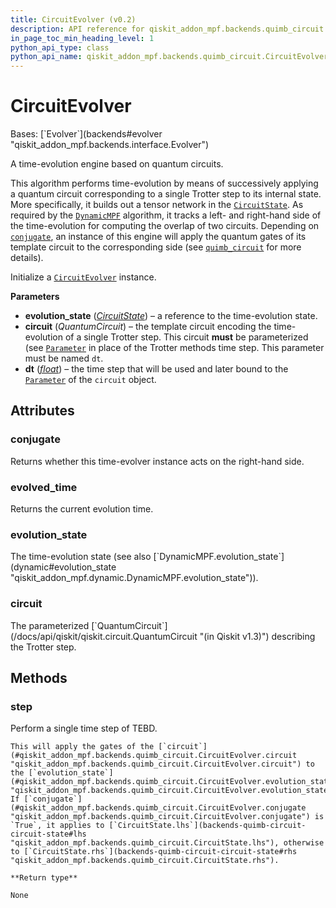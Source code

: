 ```yaml
---
title: CircuitEvolver (v0.2)
description: API reference for qiskit_addon_mpf.backends.quimb_circuit.CircuitEvolver in qiskit-addon-mpf v0.2
in_page_toc_min_heading_level: 1
python_api_type: class
python_api_name: qiskit_addon_mpf.backends.quimb_circuit.CircuitEvolver
---
```


# CircuitEvolver

<Class id="qiskit_addon_mpf.backends.quimb_circuit.CircuitEvolver" isDedicatedPage={true} github="https://github.com/Qiskit/qiskit-addon-mpf/tree/stable/0.2/qiskit_addon_mpf/backends/quimb_circuit/evolver.py#L24-L92" signature="CircuitEvolver(evolution_state, circuit, dt)" modifiers="class">
  Bases: [`Evolver`](backends#evolver "qiskit_addon_mpf.backends.interface.Evolver")

  A time-evolution engine based on quantum circuits.

  This algorithm performs time-evolution by means of successively applying a quantum circuit corresponding to a single Trotter step to its internal state. More specifically, it builds out a tensor network in the [`CircuitState`](backends-quimb-circuit-circuit-state "qiskit_addon_mpf.backends.quimb_circuit.CircuitState"). As required by the [`DynamicMPF`](dynamic#dynamicmpf "qiskit_addon_mpf.dynamic.DynamicMPF") algorithm, it tracks a left- and right-hand side of the time-evolution for computing the overlap of two circuits. Depending on [`conjugate`](#qiskit_addon_mpf.backends.quimb_circuit.CircuitEvolver.conjugate "qiskit_addon_mpf.backends.quimb_circuit.CircuitEvolver.conjugate"), an instance of this engine will apply the quantum gates of its template circuit to the corresponding side (see [`quimb_circuit`](backends-quimb-circuit#module-qiskit_addon_mpf.backends.quimb_circuit "qiskit_addon_mpf.backends.quimb_circuit") for more details).

  Initialize a [`CircuitEvolver`](#qiskit_addon_mpf.backends.quimb_circuit.CircuitEvolver "qiskit_addon_mpf.backends.quimb_circuit.CircuitEvolver") instance.

  **Parameters**

  *   **evolution\_state** ([*CircuitState*](backends-quimb-circuit-circuit-state "qiskit_addon_mpf.backends.quimb_circuit.CircuitState")) – a reference to the time-evolution state.
  *   **circuit** (*QuantumCircuit*) – the template circuit encoding the time-evolution of a single Trotter step. This circuit **must** be parameterized (see [`Parameter`](/docs/api/qiskit/qiskit.circuit.Parameter "(in Qiskit v1.3)") in place of the Trotter methods time step. This parameter must be named `dt`.
  *   **dt** ([*float*](https://docs.python.org/3/library/functions.html#float "(in Python v3.13)")) – the time step that will be used and later bound to the [`Parameter`](/docs/api/qiskit/qiskit.circuit.Parameter "(in Qiskit v1.3)") of the `circuit` object.

  ## Attributes

  ### conjugate

  <Attribute id="qiskit_addon_mpf.backends.quimb_circuit.CircuitEvolver.conjugate">
    Returns whether this time-evolver instance acts on the right-hand side.
  </Attribute>

  ### evolved\_time

  <Attribute id="qiskit_addon_mpf.backends.quimb_circuit.CircuitEvolver.evolved_time">
    Returns the current evolution time.
  </Attribute>

  ### evolution\_state

  <Attribute id="qiskit_addon_mpf.backends.quimb_circuit.CircuitEvolver.evolution_state">
    The time-evolution state (see also [`DynamicMPF.evolution_state`](dynamic#evolution_state "qiskit_addon_mpf.dynamic.DynamicMPF.evolution_state")).
  </Attribute>

  ### circuit

  <Attribute id="qiskit_addon_mpf.backends.quimb_circuit.CircuitEvolver.circuit">
    The parameterized [`QuantumCircuit`](/docs/api/qiskit/qiskit.circuit.QuantumCircuit "(in Qiskit v1.3)") describing the Trotter step.
  </Attribute>

  ## Methods

  ### step

  <Function id="qiskit_addon_mpf.backends.quimb_circuit.CircuitEvolver.step" github="https://github.com/Qiskit/qiskit-addon-mpf/tree/stable/0.2/qiskit_addon_mpf/backends/quimb_circuit/evolver.py#L74-L92" signature="step()">
    Perform a single time step of TEBD.

    This will apply the gates of the [`circuit`](#qiskit_addon_mpf.backends.quimb_circuit.CircuitEvolver.circuit "qiskit_addon_mpf.backends.quimb_circuit.CircuitEvolver.circuit") to the [`evolution_state`](#qiskit_addon_mpf.backends.quimb_circuit.CircuitEvolver.evolution_state "qiskit_addon_mpf.backends.quimb_circuit.CircuitEvolver.evolution_state"). If [`conjugate`](#qiskit_addon_mpf.backends.quimb_circuit.CircuitEvolver.conjugate "qiskit_addon_mpf.backends.quimb_circuit.CircuitEvolver.conjugate") is `True`, it applies to [`CircuitState.lhs`](backends-quimb-circuit-circuit-state#lhs "qiskit_addon_mpf.backends.quimb_circuit.CircuitState.lhs"), otherwise to [`CircuitState.rhs`](backends-quimb-circuit-circuit-state#rhs "qiskit_addon_mpf.backends.quimb_circuit.CircuitState.rhs").

    **Return type**

    None
  </Function>
</Class>

